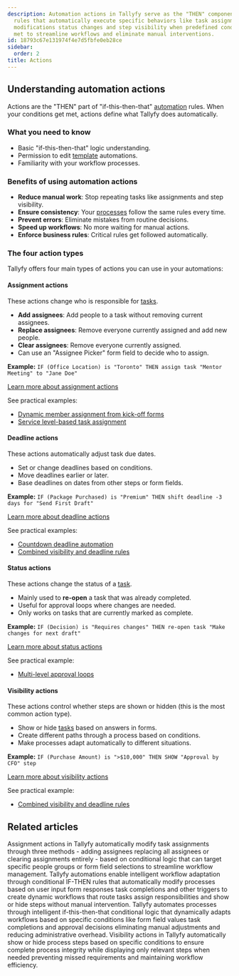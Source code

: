 ```yaml
---
description: Automation actions in Tallyfy serve as the "THEN" component of conditional
  rules that automatically execute specific behaviors like task assignments deadline
  modifications status changes and step visibility when predefined conditions are
  met to streamline workflows and eliminate manual interventions.
id: 18793c67e131974f4e7d5fbfe0eb28ce
sidebar:
  order: 2
title: Actions
---
```


## Understanding automation actions

Actions are the "THEN" part of "if-this-then-that" [automation](/products/pro/documenting/templates/automations/) rules. When your conditions get met, actions define what Tallyfy does automatically.

### What you need to know
- Basic "if-this-then-that" logic understanding.
- Permission to edit [template](/products/pro/documenting/templates/) automations.
- Familiarity with your workflow processes.

### Benefits of using automation actions
- **Reduce manual work**: Stop repeating tasks like assignments and step visibility.
- **Ensure consistency**: Your [processes](/products/pro/tracking-and-tasks/processes/) follow the same rules every time.
- **Prevent errors**: Eliminate mistakes from routine decisions.
- **Speed up workflows**: No more waiting for manual actions.
- **Enforce business rules**: Critical rules get followed automatically.

### The four action types

Tallyfy offers four main types of actions you can use in your automations:

#### Assignment actions
These actions change who is responsible for [tasks](/products/pro/tracking-and-tasks/tasks/).
- **Add assignees**: Add people to a task without removing current assignees.
- **Replace assignees**: Remove everyone currently assigned and add new people.
- **Clear assignees**: Remove everyone currently assigned.
- Can use an "Assignee Picker" form field to decide who to assign.

**Example:** `IF (Office Location) is "Toronto" THEN assign task "Mentor Meeting" to "Jane Doe"`

[Learn more about assignment actions](/products/pro/documenting/templates/automations/actions/asignment-actions/)

See practical examples:
- [Dynamic member assignment from kick-off forms](/products/pro/documenting/templates/automations/examples/dynamic-member-assignment-from-kickoff/)
- [Service level-based task assignment](/products/pro/documenting/templates/automations/examples/service-level-assignment/)

#### Deadline actions
These actions automatically adjust task due dates.
- Set or change deadlines based on conditions.
- Move deadlines earlier or later.
- Base deadlines on dates from other steps or form fields.

**Example:** `IF (Package Purchased) is "Premium" THEN shift deadline -3 days for "Send First Draft"`

[Learn more about deadline actions](/products/pro/documenting/templates/automations/actions/deadline-actions/)

See practical examples:
- [Countdown deadline automation](/products/pro/documenting/templates/automations/examples/countdown-deadline-automation/)
- [Combined visibility and deadline rules](/products/pro/documenting/templates/automations/examples/combined-visibility-deadline-rules/)

#### Status actions
These actions change the status of a [task](/products/pro/tracking-and-tasks/tasks/).
- Mainly used to **re-open** a task that was already completed.
- Useful for approval loops where changes are needed.
- Only works on tasks that are currently marked as complete.

**Example:** `IF (Decision) is "Requires changes" THEN re-open task "Make changes for next draft"`

[Learn more about status actions](/products/pro/documenting/templates/automations/actions/status-actions/)

See practical example:
- [Multi-level approval loops](/products/pro/documenting/templates/automations/examples/multi-level-approval-loops/)

#### Visibility actions
These actions control whether steps are shown or hidden (this is the most common action type).
- Show or hide [tasks](/products/pro/tracking-and-tasks/tasks/) based on answers in forms.
- Create different paths through a process based on conditions.
- Make processes adapt automatically to different situations.

**Example:** `IF (Purchase Amount) is ">$10,000" THEN SHOW "Approval by CFO" step`

[Learn more about visibility actions](/products/pro/documenting/templates/automations/actions/visibility-actions/)

See practical example:
- [Combined visibility and deadline rules](/products/pro/documenting/templates/automations/examples/combined-visibility-deadline-rules/)


<PageTree />


## Related articles
<CardGrid>
<LinkTitleCard header="<b>Actions > Automate task assignments</b>" href="/products/pro/documenting/templates/automations/actions/asignment-actions/" > Assignment actions in Tallyfy automatically modify task assignments through three methods - adding assignees replacing all assignees or clearing assignments entirely - based on conditional logic that can target specific people groups or form field selections to streamline workflow management. </LinkTitleCard>
<LinkTitleCard header="<b>Templates > Automations</b>" href="/products/pro/documenting/templates/automations/" > Tallyfy automations enable intelligent workflow adaptation through conditional IF-THEN rules that automatically modify processes based on user input form responses task completions and other triggers to create dynamic workflows that route tasks assign responsibilities and show or hide steps without manual intervention. </LinkTitleCard>
<LinkTitleCard header="<b>Tutorials > Create an automation</b>" href="/products/pro/tutorials/how-can-tallyfy-automate-and-streamline-my-processes/" > Tallyfy automates processes through intelligent if-this-then-that conditional logic that dynamically adapts workflows based on specific conditions like form field values task completions and approval decisions eliminating manual adjustments and reducing administrative overhead. </LinkTitleCard>
<LinkTitleCard header="<b>Actions > Automate hiding or showing tasks</b>" href="/products/pro/documenting/templates/automations/actions/visibility-actions/" > Visibility actions in Tallyfy automatically show or hide process steps based on specific conditions to ensure complete process integrity while displaying only relevant steps when needed preventing missed requirements and maintaining workflow efficiency. </LinkTitleCard>
</CardGrid>